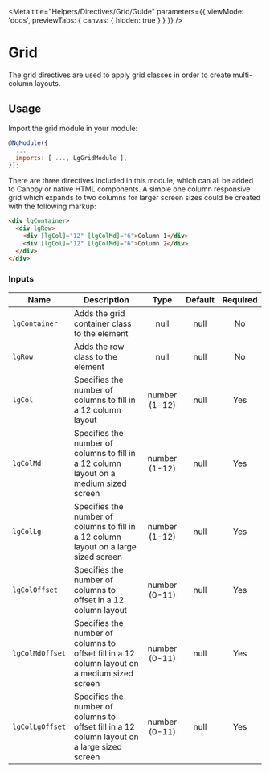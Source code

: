 
<Meta title="Helpers/Directives/Grid/Guide" parameters={{ viewMode: 'docs', previewTabs: { canvas: { hidden: true } } }} />

# Grid
The grid directives are used to apply grid classes in order to create multi-column layouts.

## Usage
Import the grid module in your module:

~~~js
@NgModule({
  ...
  imports: [ ..., LgGridModule ],
});
~~~

There are three directives included in this module, which can all be added to Canopy or native HTML components.
A simple one column responsive grid which expands to two columns for larger screen sizes could be created with the following markup:

~~~html
<div lgContainer>
  <div lgRow>
    <div [lgCol]="12" [lgColMd]="6">Column 1</div>
    <div [lgCol]="12" [lgColMd]="6">Column 2</div>
  </div>
</div>
~~~

### Inputs
| Name | Description | Type | Default | Required |
|------|-------------|:----:|:-----:|:-----:|
| ``lgContainer`` | Adds the grid container class to the element | null | null | No |
| ``lgRow`` | Adds the row class to the element | null | null | No |
| ``lgCol`` | Specifies the number of columns to fill in a 12 column layout | number (1-12) | null | Yes |
| ``lgColMd`` | Specifies the number of columns to fill in a 12 column layout on a medium sized screen | number (1-12) | null | Yes |
| ``lgColLg`` | Specifies the number of columns to fill in a 12 column layout on a large sized screen | number (1-12) | null | Yes |
| ``lgColOffset`` | Specifies the number of columns to offset in a 12 column layout | number (0-11) | null | Yes |
| ``lgColMdOffset`` | Specifies the number of columns to offset fill in a 12 column layout on a medium sized screen | number (0-11) | null | Yes |
| ``lgColLgOffset`` | Specifies the number of columns to offset fill in a 12 column layout on a large sized screen | number (0-11) | null | Yes |

<Feedback />
